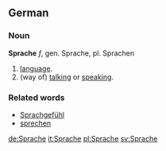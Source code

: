 == German ==
=== Noun ===
'''Sprache''' ''f'', gen. Sprache, pl. Sprachen

# [[language]].
# (way of) [[talk]]ing or [[speak]]ing.

=== Related words ===
* [[Sprachgefühl]]
* [[sprechen]]

[[de:Sprache]]
[[it:Sprache]]
[[pl:Sprache]]
[[sv:Sprache]]